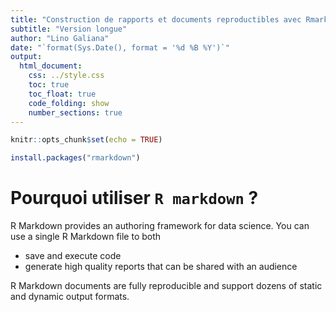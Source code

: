 ```yaml
---
title: "Construction de rapports et documents reproductibles avec Rmarkdown"
subtitle: "Version longue"
author: "Lino Galiana"
date: "`format(Sys.Date(), format = '%d %B %Y')`"
output:
  html_document:
    css: ../style.css
    toc: true
    toc_float: true
    code_folding: show
    number_sections: true
---
```


```r
knitr::opts_chunk$set(echo = TRUE)
```


```r
install.packages("rmarkdown")
```

# Pourquoi utiliser `R markdown` ? 

R Markdown provides an authoring framework for data science. You can use a single R Markdown file to both

* save and execute code
* generate high quality reports that can be shared with an audience

R Markdown documents are fully reproducible and support dozens of static and dynamic output formats.

